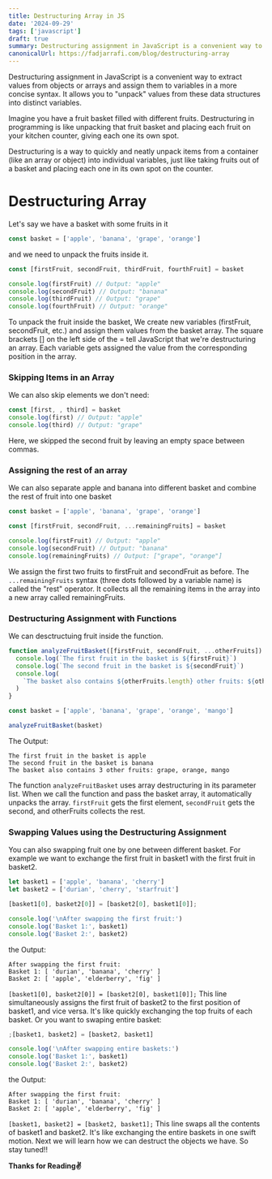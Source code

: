 ```yaml
---
title: Destructuring Array in JS
date: '2024-09-29'
tags: ['javascript']
draft: true
summary: Destructuring assignment in JavaScript is a convenient way to extract values from objects or arrays and assign them to variables in a more concise syntax.
canonicalUrl: https://fadjarrafi.com/blog/destructuring-array
---
```


Destructuring assignment in JavaScript is a convenient way to extract values from objects or arrays and assign them to variables in a more concise syntax. It allows you to "unpack" values from these data structures into distinct variables.

Imagine you have a fruit basket filled with different fruits. Destructuring in programming is like unpacking that fruit basket and placing each fruit on your kitchen counter, giving each one its own spot.

Destructuring is a way to quickly and neatly unpack items from a container (like an array or object) into individual variables, just like taking fruits out of a basket and placing each one in its own spot on the counter.

# Destructuring Array

Let's say we have a basket with some fruits in it

```js
const basket = ['apple', 'banana', 'grape', 'orange']
```

and we need to unpack the fruits inside it.

```js
const [firstFruit, secondFruit, thirdFruit, fourthFruit] = basket

console.log(firstFruit) // Output: "apple"
console.log(secondFruit) // Output: "banana"
console.log(thirdFruit) // Output: "grape"
console.log(fourthFruit) // Output: "orange"
```

To unpack the fruit inside the basket, We create new variables (firstFruit, secondFruit, etc.) and assign them values from the basket array. The square brackets [] on the left side of the = tell JavaScript that we're destructuring an array. Each variable gets assigned the value from the corresponding position in the array.

### Skipping Items in an Array

We can also skip elements we don't need:

```js
const [first, , third] = basket
console.log(first) // Output: "apple"
console.log(third) // Output: "grape"
```

Here, we skipped the second fruit by leaving an empty space between commas.

### Assigning the rest of an array

We can also separate apple and banana into different basket and combine the rest of fruit into one basket

```js
const basket = ['apple', 'banana', 'grape', 'orange']

const [firstFruit, secondFruit, ...remainingFruits] = basket

console.log(firstFruit) // Output: "apple"
console.log(secondFruit) // Output: "banana"
console.log(remainingFruits) // Output: ["grape", "orange"]
```

We assign the first two fruits to firstFruit and secondFruit as before. The `...remainingFruits` syntax (three dots followed by a variable name) is called the "rest" operator. It collects all the remaining items in the array into a new array called remainingFruits.

### Destructuring Assignment with Functions

We can desctructuing fruit inside the function.

```js
function analyzeFruitBasket([firstFruit, secondFruit, ...otherFruits]) {
  console.log(`The first fruit in the basket is ${firstFruit}`)
  console.log(`The second fruit in the basket is ${secondFruit}`)
  console.log(
    `The basket also contains ${otherFruits.length} other fruits: ${otherFruits.join(', ')}`
  )
}

const basket = ['apple', 'banana', 'grape', 'orange', 'mango']

analyzeFruitBasket(basket)
```

The Output:

```
The first fruit in the basket is apple
The second fruit in the basket is banana
The basket also contains 3 other fruits: grape, orange, mango
```

The function `analyzeFruitBasket` uses array destructuring in its parameter list. When we call the function and pass the basket array, it automatically unpacks the array. `firstFruit` gets the first element, `secondFruit` gets the second, and otherFruits collects the rest.

### Swapping Values using the Destructuring Assignment

You can also swapping fruit one by one between different basket. For example we want to exchange the first fruit in basket1 with the first fruit in basket2.

```js
let basket1 = ['apple', 'banana', 'cherry']
let basket2 = ['durian', 'cherry', 'starfruit']

[basket1[0], basket2[0]] = [basket2[0], basket1[0]];

console.log('\nAfter swapping the first fruit:')
console.log('Basket 1:', basket1)
console.log('Basket 2:', basket2)
```

the Output:

```
After swapping the first fruit:
Basket 1: [ 'durian', 'banana', 'cherry' ]
Basket 2: [ 'apple', 'elderberry', 'fig' ]
```

`[basket1[0], basket2[0]] = [basket2[0], basket1[0]];` This line simultaneously assigns the first fruit of basket2 to the first position of basket1, and vice versa. It's like quickly exchanging the top fruits of each basket. Or you want to swaping entire basket:

```js
;[basket1, basket2] = [basket2, basket1]

console.log('\nAfter swapping entire baskets:')
console.log('Basket 1:', basket1)
console.log('Basket 2:', basket2)
```

the Output:

```
After swapping the first fruit:
Basket 1: [ 'durian', 'banana', 'cherry' ]
Basket 2: [ 'apple', 'elderberry', 'fig' ]
```

`[basket1, basket2] = [basket2, basket1];` This line swaps all the contents of basket1 and basket2. It's like exchanging the entire baskets in one swift motion. Next we will learn how we can destruct the objects we have. So stay tuned!!

**Thanks for Reading✌️**
